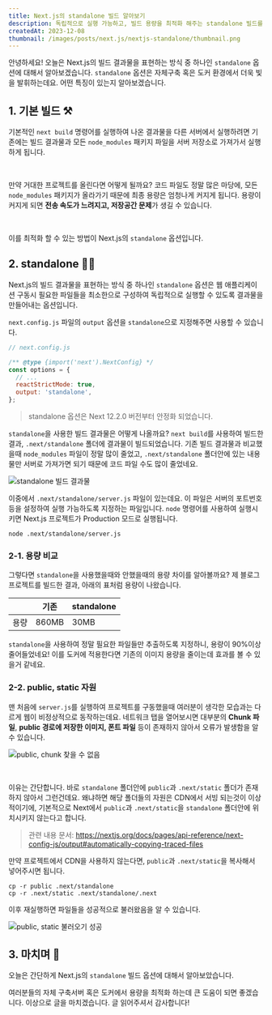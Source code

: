 ```yaml
---
title: Next.js의 standalone 빌드 알아보기
description: 독립적으로 실행 가능하고, 빌드 용량을 최적화 해주는 standalone 빌드를 알아봅시다.
createdAt: 2023-12-08
thumbnail: /images/posts/next.js/nextjs-standalone/thumbnail.png
---
```


안녕하세요! 오늘은 Next.js의 빌드 결과물을 표현하는 방식 중 하나인 `standalone` 옵션에 대해서 알아보겠습니다. `standalone` 옵션은 자체구축 혹은 도커 환경에서 더욱 빛을 발휘하는데요. 어떤 특징이 있는지 알아보겠습니다.

## 1. 기본 빌드 ⚒️

기본적인 `next build` 명령어를 실행하여 나온 결과물을 다른 서버에서 실행하려면 기존에는 빌드 결과물과 모든 `node_modules` 패키지 파일을 서버 저장소로 가져가서 실행하게 됩니다.

<br />

만약 거대한 프로젝트를 올린다면 어떻게 될까요? 코드 파일도 정말 많은 마당에, 모든 `node_modules` 패키지가 올라가기 때문에 최종 용량은 엄청나게 커지게 됩니다. 용량이 커지게 되면 **전송 속도가 느려지고, 저장공간 문제**가 생길 수 있습니다.

<br />

이를 최적화 할 수 있는 방법이 Next.js의 `standalone` 옵션입니다.

## 2. standalone 👩‍🚀

Next.js의 빌드 결과물을 표현하는 방식 중 하나인 `standalone` 옵션은 웹 애플리케이션 구동시 필요한 파일들을 최소한으로 구성하여 독립적으로 실행할 수 있도록 결과물을 만들어내는 옵션입니다.

`next.config.js` 파일의 `output` 옵션을 `standalone`으로 지정해주면 사용할 수 있습니다.

```javascript
// next.config.js

/** @type {import('next').NextConfig} */
const options = {
  // ...
  reactStrictMode: true,
  output: 'standalone',
};
```

> standalone 옵션은 Next 12.2.0 버전부터 안정화 되었습니다.

`standalone`을 사용한 빌드 결과물은 어떻게 나올까요? `next build`를 사용하여 빌드한 결과, `.next/standalone` 폴더에 결과물이 빌드되었습니다. 기존 빌드 결과물과 비교했을때 `node_modules` 파일이 정말 많이 줄었고, `.next/standalone` 폴더안에 있는 내용물만 서버로 가져가면 되기 때문에 코드 파일 수도 많이 줄었네요.

![standalone 빌드 결과물](/images/posts/next.js/nextjs-standalone/standalone-build-result.png)

이중에서 `.next/standalone/server.js` 파일이 있는데요. 이 파일은 서버의 포트번호 등을 설정하여 실행 가능하도록 지정하는 파일입니다. `node` 명령어를 사용하여 실행시키면 Next.js 프로젝트가 Production 모드로 실행됩니다.

```terminal
node .next/standalone/server.js
```

### 2-1. 용량 비교

그렇다면 `standalone`을 사용했을때와 안했을때의 용량 차이를 알아볼까요? 제 블로그 프로젝트를 빌드한 결과, 아래의 표처럼 용량이 나왔습니다.

|      | 기존  | standalone |
| ---- | ----- | ---------- |
| 용량 | 860MB | 30MB       |

`standalone`을 사용하여 정말 필요한 파일들만 추출하도록 지정하니, 용량이 90%이상 줄어들었네요! 이를 도커에 적용한다면 기존의 이미지 용량을 줄이는데 효과를 볼 수 있을거 같네요.

### 2-2. public, static 자원

맨 처음에 `server.js`를 실행하여 프로젝트를 구동했을때 여러분이 생각한 모습과는 다르게 웹이 비정상적으로 동작하는데요. 네트워크 탭을 열어보시면 대부분의 **Chunk 파일**, **public 경로에 저장한 이미지, 폰트 파일** 등이 존재하지 않아서 오류가 발생함을 알 수 있습니다.

![public, chunk 찾을 수 없음](/images/posts/next.js/nextjs-standalone/static-resource-failed.png)

<br />

이유는 간단합니다. 바로 `standalone` 폴더안에 `public`과 `.next/static` 폴더가 존재하지 않아서 그런건데요. 왜냐하면 해당 폴더들의 자원은 CDN에서 서빙 되는것이 이상적이기에, 기본적으로 Next에서 `public`과 `.next/static`을 `standalone` 폴더안에 위치시키지 않는다고 합니다.

> 관련 내용 문서: https://nextjs.org/docs/pages/api-reference/next-config-js/output#automatically-copying-traced-files

만약 프로젝트에서 CDN을 사용하지 않는다면, `public`과 `.next/static`을 복사해서 넣어주시면 됩니다.

```terminal
cp -r public .next/standalone
cp -r .next/static .next/standalone/.next
```

이후 재실행하면 파일들을 성공적으로 불러왔음을 알 수 있습니다.

![public, static 불러오기 성공](/images/posts/next.js/nextjs-standalone/static-resource-success.png)

## 3. 마치며 📌

오늘은 간단하게 Next.js의 `standalone` 빌드 옵션에 대해서 알아보았습니다.

여러분들의 자체 구축서버 혹은 도커에서 용량을 최적화 하는데 큰 도움이 되면 좋겠습니다. 이상으로 글을 마치겠습니다. 글 읽어주셔서 감사합니다!
